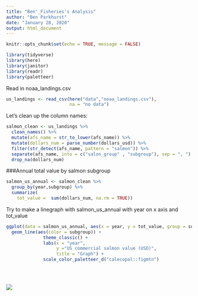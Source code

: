 ```yaml
---
title: "Ben'_Fisheries's Analysis"
author: "Ben Parkhurst"
date: "January 28, 2020"
output: html_document
---
```


```r
knitr::opts_chunk$set(echo = TRUE, message = FALSE)

library(tidyverse)
library(here)
library(janitor)
library(readr)
library(paletteer)
```
Read in noaa_landings.csv

```r
us_landings <- read_csv(here("data","noaa_landings.csv"),
                        na = "no data")
```

Let's clean up the column names:
```r
salmon_clean <- us_landings %>% 
  clean_names() %>% 
  mutate(afs_name = str_to_lower(afs_name)) %>% 
  mutate(dollars_num = parse_number(dollars_usd)) %>% 
  filter(str_detect(afs_name, pattern = "salmon")) %>% 
  separate(afs_name, into = c("salon_group" , "subgroup"), sep = ", ") %>% 
  drop_na(dollars_num)
```
###Annual total value by salmon subgroup
```r

salmon_us_annual <- salmon_clean %>% 
  group_by(year,subgroup) %>%
  summarize(
    tot_value =  sum(dollars_num, na.rm = TRUE))

```
Try to make a linegraph with salmon_us_annual with year on x axis and tot_value

```r
ggplot(data = salmon_us_annual, aes(x = year, y = tot_value, group = subgroup)) +
  geom_line(aes(color = subgroup)) + 
              theme_classic() +
              labs(x = "year",
                   y ="US commercial salmon value (USD)",
                   title = "Graph") +
              scale_color_paletteer_d("calecopal::figmtn")
            
              
              
```

![](https://octodex.github.com/images/Robotocat.png)



